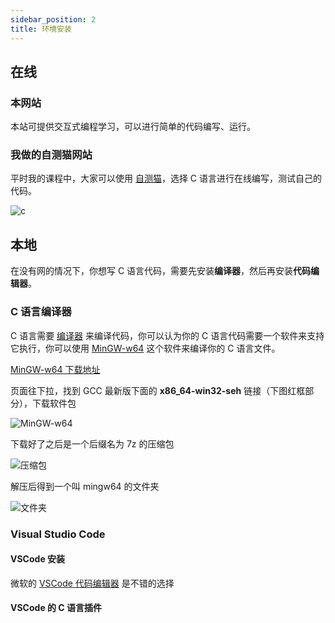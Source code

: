 ```yaml
---
sidebar_position: 2
title: 环境安装
---
```


## 在线

### 本网站

本站可提供交互式编程学习，可以进行简单的代码编写、运行。

### 我做的自测猫网站

平时我的课程中，大家可以使用 [自测猫](https://code.hyyz.izhai.net)，选择 C 语言进行在线编写，测试自己的代码。

![c](./img/c.jpeg)

## 本地

在没有网的情况下，你想写 C 语言代码，需要先安装**编译器**，然后再安装**代码编辑器**。

### C 语言编译器

C 语言需要 [编译器](https://baike.baidu.com/item/%E7%BC%96%E8%AF%91%E5%99%A8) 来编译代码，你可以认为你的 C 语言代码需要一个软件来支持它执行，你可以使用 [MinGW-w64](https://www.mingw-w64.org/) 这个软件来编译你的 C 语言文件。

[MinGW-w64 下载地址](https://sourceforge.net/projects/mingw-w64/files/mingw-w64/mingw-w64-release/)

页面往下拉，找到 GCC 最新版下面的 **x86_64-win32-seh** 链接（下图红框部分），下载软件包

![MinGW-w64](./img/mingw64-download.png)

下载好了之后是一个后缀名为 7z 的压缩包

![压缩包](./img/mingw64-7z.png)

解压后得到一个叫 mingw64 的文件夹

![文件夹](./img/mingw64.png)

### Visual Studio Code

#### VSCode 安装

微软的 [VSCode 代码编辑器](https://code.visualstudio.com) 是不错的选择

<BVideo src="BV1Cu411y7vT" />

#### VSCode 的 C 语言插件
